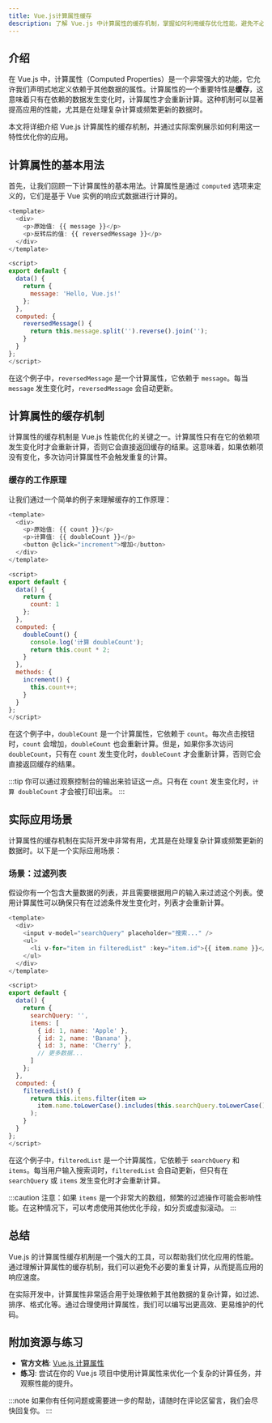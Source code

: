 ```yaml
---
title: Vue.js计算属性缓存
description: 了解 Vue.js 中计算属性的缓存机制，掌握如何利用缓存优化性能，避免不必要的重复计算。
---
```


## 介绍

在 Vue.js 中，计算属性（Computed Properties）是一个非常强大的功能，它允许我们声明式地定义依赖于其他数据的属性。计算属性的一个重要特性是**缓存**，这意味着只有在依赖的数据发生变化时，计算属性才会重新计算。这种机制可以显著提高应用的性能，尤其是在处理复杂计算或频繁更新的数据时。

本文将详细介绍 Vue.js 计算属性的缓存机制，并通过实际案例展示如何利用这一特性优化你的应用。

## 计算属性的基本用法

首先，让我们回顾一下计算属性的基本用法。计算属性是通过 `computed` 选项来定义的，它们是基于 Vue 实例的响应式数据进行计算的。

```javascript
<template>
  <div>
    <p>原始值: {{ message }}</p>
    <p>反转后的值: {{ reversedMessage }}</p>
  </div>
</template>

<script>
export default {
  data() {
    return {
      message: 'Hello, Vue.js!'
    };
  },
  computed: {
    reversedMessage() {
      return this.message.split('').reverse().join('');
    }
  }
};
</script>
```

在这个例子中，`reversedMessage` 是一个计算属性，它依赖于 `message`。每当 `message` 发生变化时，`reversedMessage` 会自动更新。

## 计算属性的缓存机制

计算属性的缓存机制是 Vue.js 性能优化的关键之一。计算属性只有在它的依赖项发生变化时才会重新计算，否则它会直接返回缓存的结果。这意味着，如果依赖项没有变化，多次访问计算属性不会触发重复的计算。

### 缓存的工作原理

让我们通过一个简单的例子来理解缓存的工作原理：

```javascript
<template>
  <div>
    <p>原始值: {{ count }}</p>
    <p>计算值: {{ doubleCount }}</p>
    <button @click="increment">增加</button>
  </div>
</template>

<script>
export default {
  data() {
    return {
      count: 1
    };
  },
  computed: {
    doubleCount() {
      console.log('计算 doubleCount');
      return this.count * 2;
    }
  },
  methods: {
    increment() {
      this.count++;
    }
  }
};
</script>
```

在这个例子中，`doubleCount` 是一个计算属性，它依赖于 `count`。每次点击按钮时，`count` 会增加，`doubleCount` 也会重新计算。但是，如果你多次访问 `doubleCount`，只有在 `count` 发生变化时，`doubleCount` 才会重新计算，否则它会直接返回缓存的结果。

:::tip
你可以通过观察控制台的输出来验证这一点。只有在 `count` 发生变化时，`计算 doubleCount` 才会被打印出来。
:::

## 实际应用场景

计算属性的缓存机制在实际开发中非常有用，尤其是在处理复杂计算或频繁更新的数据时。以下是一个实际应用场景：

### 场景：过滤列表

假设你有一个包含大量数据的列表，并且需要根据用户的输入来过滤这个列表。使用计算属性可以确保只有在过滤条件发生变化时，列表才会重新计算。

```javascript
<template>
  <div>
    <input v-model="searchQuery" placeholder="搜索..." />
    <ul>
      <li v-for="item in filteredList" :key="item.id">{{ item.name }}</li>
    </ul>
  </div>
</template>

<script>
export default {
  data() {
    return {
      searchQuery: '',
      items: [
        { id: 1, name: 'Apple' },
        { id: 2, name: 'Banana' },
        { id: 3, name: 'Cherry' },
        // 更多数据...
      ]
    };
  },
  computed: {
    filteredList() {
      return this.items.filter(item =>
        item.name.toLowerCase().includes(this.searchQuery.toLowerCase())
      );
    }
  }
};
</script>
```

在这个例子中，`filteredList` 是一个计算属性，它依赖于 `searchQuery` 和 `items`。每当用户输入搜索词时，`filteredList` 会自动更新，但只有在 `searchQuery` 或 `items` 发生变化时才会重新计算。

:::caution
注意：如果 `items` 是一个非常大的数组，频繁的过滤操作可能会影响性能。在这种情况下，可以考虑使用其他优化手段，如分页或虚拟滚动。
:::

## 总结

Vue.js 的计算属性缓存机制是一个强大的工具，可以帮助我们优化应用的性能。通过理解计算属性的缓存机制，我们可以避免不必要的重复计算，从而提高应用的响应速度。

在实际开发中，计算属性非常适合用于处理依赖于其他数据的复杂计算，如过滤、排序、格式化等。通过合理使用计算属性，我们可以编写出更高效、更易维护的代码。

## 附加资源与练习

- **官方文档**: [Vue.js 计算属性](https://v3.vuejs.org/guide/computed.html)
- **练习**: 尝试在你的 Vue.js 项目中使用计算属性来优化一个复杂的计算任务，并观察性能的提升。

:::note
如果你有任何问题或需要进一步的帮助，请随时在评论区留言，我们会尽快回复你。
:::